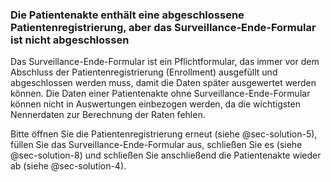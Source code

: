 ### Die Patientenakte enthält eine abgeschlossene Patientenregistrierung, aber das Surveillance-Ende-Formular ist nicht abgeschlossen {#sec-problem-details-6}

Das Surveillance-Ende-Formular ist ein Pflichtformular, das immer vor dem Abschluss der Patientenregistrierung (Enrollment) ausgefüllt und abgeschlossen werden muss, damit die Daten später ausgewertet werden können.
Die Daten einer Patientenakte ohne Surveillance-Ende-Formular können nicht in Auswertungen einbezogen werden, da die wichtigsten Nennerdaten zur Berechnung der Raten fehlen.

Bitte öffnen Sie die Patientenregistrierung erneut (siehe @sec-solution-5), füllen Sie das Surveillance-Ende-Formular aus, schließen Sie es (siehe @sec-solution-8) und schließen Sie anschließend die Patientenakte wieder ab (siehe @sec-solution-4).
